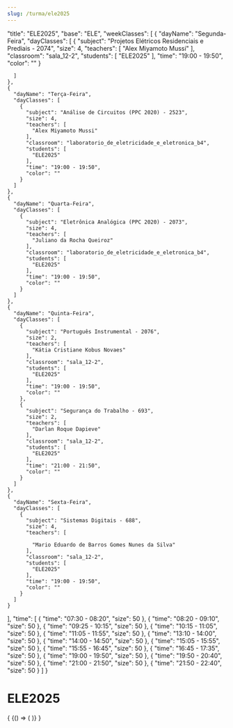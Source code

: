 ```yaml
---
slug: /turma/ele2025
---
```


  "title": "ELE2025",
  "base": "ELE",
  "weekClasses": [
    {
      "dayName": "Segunda-Feira",
      "dayClasses": [
        {
          "subject": "Projetos Elétricos Residenciais e Prediais - 2074",
          "size": 4,
          "teachers": [
            "Alex Miyamoto Mussi"
          ],
          "classroom": "sala_12-2",
          "students": [
            "ELE2025"
          ],
          "time": "19:00 - 19:50",
          "color": ""
        }
        
      ]
    },
    {
      "dayName": "Terça-Feira",
      "dayClasses": [
        {
          "subject": "Análise de Circuitos (PPC 2020) - 2523",
          "size": 4,
          "teachers": [
            "Alex Miyamoto Mussi"
          ],
          "classroom": "laboratorio_de_eletricidade_e_eletronica_b4",
          "students": [
            "ELE2025"
          ],
          "time": "19:00 - 19:50",
          "color": ""
        }
      ]
    },
    {
      "dayName": "Quarta-Feira",
      "dayClasses": [
        {
          "subject": "Eletrônica Analógica (PPC 2020) - 2073",
          "size": 4,
          "teachers": [
            "Juliano da Rocha Queiroz"
          ],
          "classroom": "laboratorio_de_eletricidade_e_eletronica_b4",
          "students": [
            "ELE2025"
          ],
          "time": "19:00 - 19:50",
          "color": ""
        }
      ]
    },
    {
      "dayName": "Quinta-Feira",
      "dayClasses": [
        {
          "subject": "Português Instrumental - 2076",
          "size": 2,
          "teachers": [
            "Kátia Cristiane Kobus Novaes"
          ],
          "classroom": "sala_12-2",
          "students": [
            "ELE2025"
          ],
          "time": "19:00 - 19:50",
          "color": ""
        },
        {
          "subject": "Segurança do Trabalho - 693",
          "size": 2,
          "teachers": [
            "Darlan Roque Dapieve"
          ],
          "classroom": "sala_12-2",
          "students": [
            "ELE2025"
          ],
          "time": "21:00 - 21:50",
          "color": ""
        }
      ]
    },
    {
      "dayName": "Sexta-Feira",
      "dayClasses": [
        {
          "subject": "Sistemas Digitais - 688",
          "size": 4,
          "teachers": [
            
            "Mario Eduardo de Barros Gomes Nunes da Silva"
          ],
          "classroom": "sala_12-2",
          "students": [
            "ELE2025"
          ],
          "time": "19:00 - 19:50",
          "color": ""
        }
      ]
    }
  ],
  "time": [
    {
      "time": "07:30 - 08:20",
      "size": 50
    },
    {
      "time": "08:20 - 09:10",
      "size": 50
    },
    {
      "time": "09:25 - 10:15",
      "size": 50
    },
    {
      "time": "10:15 - 11:05",
      "size": 50
    },
    {
      "time": "11:05 - 11:55",
      "size": 50
    },
    {
      "time": "13:10 - 14:00",
      "size": 50
    },
    {
      "time": "14:00 - 14:50",
      "size": 50
    },
    {
      "time": "15:05 - 15:55",
      "size": 50
    },
    {
      "time": "15:55 - 16:45",
      "size": 50
    },
    {
      "time": "16:45 - 17:35",
      "size": 50
    },
    {
      "time": "19:00 - 19:50",
      "size": 50
    },
    {
      "time": "19:50 - 20:40",
      "size": 50
    },
    {
      "time": "21:00 - 21:50",
      "size": 50
    },
    {
      "time": "21:50 - 22:40",
      "size": 50
    }
  ]
}

# ELE2025

<div>
  {
    <BrowserOnly>
      {() => (
        <Grid
          title={data.title}
          weekClasses={data.weekClasses}
          time={data.time}
        />
      )}
    </BrowserOnly>
  }
</div>
